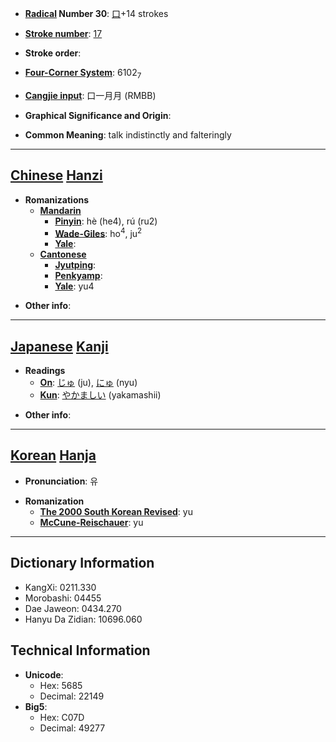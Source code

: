 * '''[[Wiktionary:Chinese radical index| Radical]] Number 30''': [[Wiktionary:Chinese radical index 口|口]]+14 strokes

* '''[[Wiktionary:Chinese total strokes index|Stroke number]]''': [[Wiktionary:Chinese total strokes index 17|17]]

* '''Stroke order''': 

* '''[[Wiktionary:Chinese four corner index|Four-Corner System]]''': 6102<sub>7</sub>

* '''[[Wiktionary:Chinese Cangjie index|Cangjie input]]''': 口一月月 (RMBB)

* '''Graphical Significance and Origin''': 

* '''Common Meaning''': talk indistinctly and falteringly

----

== [[Chinese]] [[Hanzi]] ==

* '''Romanizations'''
** '''[[Mandarin]]'''
*** '''[[Pinyin]]''': hè (he4), rú (ru2)
*** '''[[Wade-Giles]]''': ho<sup>4</sup>, ju<sup>2</sup>
*** '''[[Yale]]''': 
** '''[[Cantonese]]'''
*** '''[[Jyutping]]''':
*** '''[[Penkyamp]]''': 
*** '''[[Yale]]''': yu4

* '''Other info''': 

----

== [[Japanese]] [[Kanji]] ==

* '''Readings'''
** '''[[On]]''': [[じゅ]] (ju), [[にゅ]] (nyu)
** '''[[Kun]]''': [[やかましい]] (yakamashii)

* '''Other info''':  

----

== [[Korean]] [[Hanja]] ==

* '''Pronunciation''': 유

* '''Romanization'''
** '''[[The 2000 South Korean Revised Romanization|The 2000 South Korean Revised]]''': yu
** '''[[McCune-Reischauer]]''': yu

----

== Dictionary Information ==

* KangXi: 0211.330
* Morobashi: 04455
* Dae Jaweon: 0434.270
* Hanyu Da Zidian: 10696.060

== Technical Information ==

* '''Unicode''':
** Hex: 5685
** Decimal: 22149
* '''Big5''':
** Hex: C07D
** Decimal: 49277